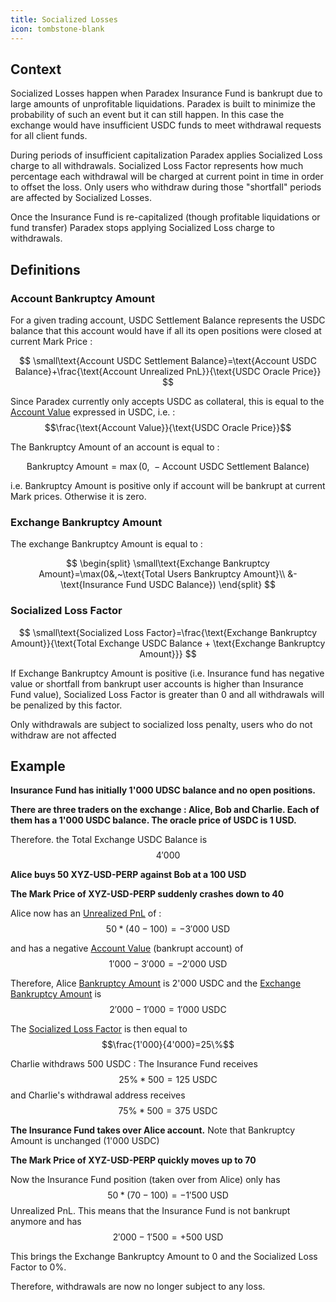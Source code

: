 ```yaml
---
title: Socialized Losses
icon: tombstone-blank
---
```



## Context

Socialized Losses happen when Paradex Insurance Fund is bankrupt due to large amounts of unprofitable liquidations. Paradex is built to minimize the probability of such an event but it can still happen. In this case the exchange would have insufficient USDC funds to meet withdrawal requests for all client funds.

During periods of insufficient capitalization Paradex applies Socialized Loss charge to all withdrawals. Socialized Loss Factor represents how much percentage each withdrawal will be charged at current point in time in order to offset the loss. Only users who withdraw during those "shortfall" periods are affected by Socialized Losses.

Once the Insurance Fund is re-capitalized (though profitable liquidations or fund transfer) Paradex stops applying Socialized Loss charge to withdrawals.

## Definitions

### Account Bankruptcy Amount

For a given trading account, USDC Settlement Balance represents the USDC balance that this account would have if all its open positions were closed at current Mark Price :

$$
\small\text{Account USDC Settlement Balance}=\text{Account USDC Balance}+\frac{\text{Account Unrealized PnL}}{\text{USDC Oracle Price}}
$$

Since Paradex currently only accepts USDC as collateral, this is equal to the [Account Value](margin-term-reference#account-value-usd) expressed in USDC, i.e. : $$\frac{\text{Account Value}}{\text{USDC Oracle Price}}$$

The Bankruptcy Amount of an account is equal to :

$$
\text{Bankruptcy Amount}=\max(0,~-\text{Account USDC Settlement Balance})
$$

i.e. Bankruptcy Amount is positive only if account will be bankrupt at current Mark prices. Otherwise it is zero.

### Exchange Bankruptcy Amount

The exchange Bankruptcy Amount is equal to :

$$
\begin{split} \small\text{Exchange Bankruptcy Amount}=\max(0&,~\text{Total Users Bankruptcy Amount}\\ &-\text{Insurance Fund USDC Balance}) \end{split}
$$

### Socialized Loss Factor

$$
\small\text{Socialized Loss Factor}=\frac{\text{Exchange Bankruptcy Amount}}{\text{Total Exchange USDC Balance + \text{Exchange Bankruptcy Amount}}}
$$

If Exchange Bankruptcy Amount is positive (i.e. Insurance fund has negative value or shortfall from bankrupt user accounts is higher than Insurance Fund value), Socialized Loss Factor is greater than 0 and all withdrawals will be penalized by this factor.

Only withdrawals are subject to socialized loss penalty, users who do not withdraw are not affected

##

## **Example**

**Insurance Fund has initially 1'000 UDSC balance and no open positions.**

**There are three traders on the exchange : Alice, Bob and Charlie. Each of them has a 1'000 USDC balance. The oracle price of USDC is 1 USD.**

Therefore. the Total Exchange USDC Balance is $$4'000$$

**Alice buys 50 XYZ-USD-PERP against Bob at a 100 USD**

**The Mark Price of XYZ-USD-PERP suddenly crashes down to 40**

Alice now has an [Unrealized PnL](margin-term-reference#unrealized-pnl-usd) of : $$50 * (40-100)=-3'000 ~\text{USD}$$

and has a negative [Account Value](margin-term-reference#account-value-usd) (bankrupt account) of $$1'000-3'000=-2'000~\text{USD}$$

Therefore, Alice [Bankruptcy Amount](socialized-losses#account-bankruptcy-amount) is 2'000 USDC and the [Exchange Bankruptcy Amount](socialized-losses#exchange-bankruptcy-amount) is $$2'000-1'000=1'000~\text{USDC}$$

The [Socialized Loss Factor](socialized-losses#socialized-loss-factor) is then equal to $$\frac{1'000}{4'000}=25\%$$

Charlie withdraws 500 USDC : The Insurance Fund receives $$25\%*500=125~\text{USDC}$$ and Charlie's withdrawal address receives $$75\%*500=375~\text{USDC}$$

**The Insurance Fund takes over Alice account.** Note that Bankruptcy Amount is unchanged (1'000 USDC)

**The Mark Price of XYZ-USD-PERP quickly moves up to 70**

Now the Insurance Fund position (taken over from Alice) only has $$50*(70-100)=-1'500~\text{USD}$$ Unrealized PnL. This means that the Insurance Fund is not bankrupt anymore and has $$2'000-1'500=+500~\text{USD}$$

This brings the Exchange Bankruptcy Amount to 0 and the Socialized Loss Factor to 0%.

Therefore, withdrawals are now no longer subject to any loss.
